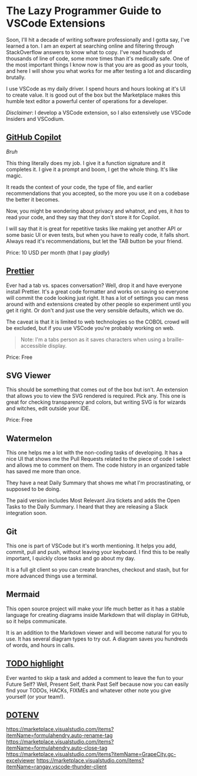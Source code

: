 # The Lazy Programmer Guide to VSCode Extensions

Soon, I'll hit a decade of writing software professionally and I gotta say, I've learned a ton. I am an expert at searching online and filtering through StackOverflow answers to know what to copy. I've read hundreds of thousands of line of code, some more times than it's medically safe. One of the most important things I know now is that you are as good as your tools, and here I will show you what works for me after testing a lot and discarding brutally.

I use VSCode as my daily driver. I spend hours and hours looking at it's UI to create value. It is good out of the box but the Marketplace makes this humble text editor a powerful center of operations for a developer.

_Disclaimer_: I develop a VSCode extension, so I also extensively use VSCode Insiders and VSCodium.

## [GitHub Copilot](https://marketplace.visualstudio.com/items?itemName=GitHub.copilot)

*Bruh*

This thing literally does my job. I give it a function signature and it completes it. I give it a prompt and boom, I get the whole thing. It's like magic.

It reads the context of your code, the type of file, and earlier recommendations that you accepted, so the more you use it on a codebase the better it becomes. 

Now, you might be wondering about privacy and whatnot, and yes, it _has_ to read your code, and they say that they don't store it for Copilot.

I will say that it is great for repetitive tasks like making yet another API or some basic UI or even tests, but when you have to really code, it falls short. Always read it's recommendations, but let the TAB button be your friend.

Price: 10 USD per month (that I pay _gladly_)

## [Prettier](https://marketplace.visualstudio.com/items?itemName=esbenp.prettier-vscode)

Ever had a tab vs. spaces conversation? Well, drop it and have everyone install Prettier. It's a great code formatter and works on saving so everyone will commit the code looking just right. It has a lot of settings you can mess around with and extensions created by other people so experiment until you get it right. Or don't and just use the very sensible defaults, which we do.

The caveat is that it is limited to web technologies so the COBOL crowd will be excluded, but if you use VSCode you're probably working on web.

> Note: I'm a tabs person as it saves characters when using a braille-accessible display.

Price: Free

## SVG Viewer

This should be something that comes out of the box but isn't. An extension that allows you to view the SVG rendered is required. Pick any. This one is great for checking transparency and colors, but writing SVG is for wizards and witches, edit outside your IDE.

Price: Free

## Watermelon

This one helps me a lot with the non-coding tasks of developing. It has a nice UI that shows me the Pull Requests related to the piece of code I select and allows me to comment on them. The code history in an organized table has saved me more than once. 

They have a neat Daily Summary that shows me what I'm procrastinating, or supposed to be doing.

The paid version includes Most Relevant Jira tickets and adds the Open Tasks to the Daily Summary. I heard that they are releasing a Slack integration soon.

## Git 

This one is part of VSCode but it's worth mentioning. It helps you add, commit, pull and push, without leaving your keyboard. I find this to be really important, I quickly close tasks and go about my day.

It is a full git client so you can create branches, checkout and stash, but for more advanced things use a terminal.

## Mermaid

This open source project will make your life much better as it has a stable language for creating diagrams inside Markdown that will display in GitHub, so it helps communicate.

It is an addition to the Markdown viewer and will become natural for you to use. It has several diagram types to try out. A diagram saves you hundreds of words, and hours in calls.

## [TODO highlight](https://marketplace.visualstudio.com/items?itemName=wayou.vscode-todo-highlight)

Ever wanted to skip a task and added a comment to leave the fun to your Future Self? Well, Present Self, thank Past Self because now you can easily find your TODOs, HACKs, FIXMEs and whatever other note you give yourself (or your team!).

## [DOTENV](https://marketplace.visualstudio.com/items?itemName=mikestead.dotenv)


https://marketplace.visualstudio.com/items?itemName=formulahendry.auto-rename-tag
https://marketplace.visualstudio.com/items?itemName=formulahendry.auto-close-tag
https://marketplace.visualstudio.com/items?itemName=GrapeCity.gc-excelviewer
https://marketplace.visualstudio.com/items?itemName=rangav.vscode-thunder-client